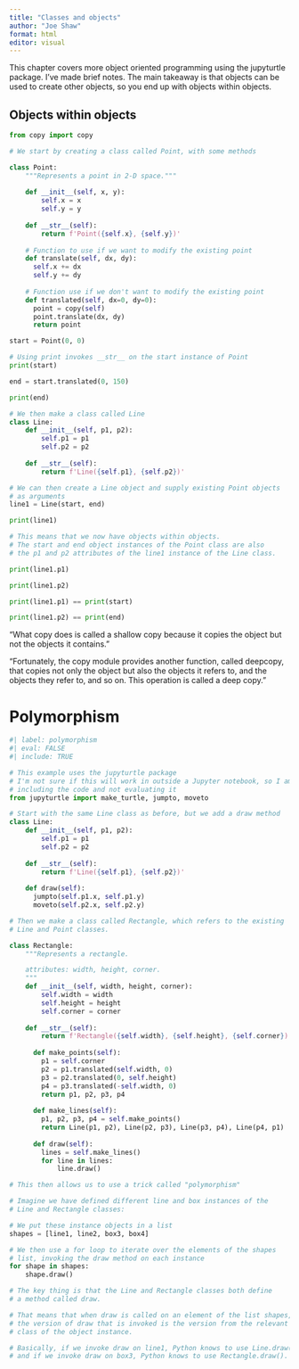 ```yaml
---
title: "Classes and objects"
author: "Joe Shaw"
format: html
editor: visual
---
```


This chapter covers more object oriented programming using the jupyturtle
package. I've made brief notes. The main takeaway is that objects can be
used to create other objects, so you end up with objects within objects.

## Objects within objects

```python

from copy import copy

# We start by creating a class called Point, with some methods

class Point:
    """Represents a point in 2-D space."""
    
    def __init__(self, x, y):
        self.x = x
        self.y = y
        
    def __str__(self):
        return f'Point({self.x}, {self.y})'
    
    # Function to use if we want to modify the existing point
    def translate(self, dx, dy):
      self.x += dx
      self.y += dy
    
    # Function use if we don't want to modify the existing point
    def translated(self, dx=0, dy=0):
      point = copy(self)
      point.translate(dx, dy)
      return point

start = Point(0, 0)

# Using print invokes __str__ on the start instance of Point
print(start)

end = start.translated(0, 150)

print(end)

# We then make a class called Line
class Line:
    def __init__(self, p1, p2):
        self.p1 = p1
        self.p2 = p2
        
    def __str__(self):
        return f'Line({self.p1}, {self.p2})'

# We can then create a Line object and supply existing Point objects
# as arguments
line1 = Line(start, end)

print(line1)

# This means that we now have objects within objects.
# The start and end object instances of the Point class are also
# the p1 and p2 attributes of the line1 instance of the Line class.

print(line1.p1)

print(line1.p2)

print(line1.p1) == print(start)

print(line1.p2) == print(end)

```

"What copy does is called a shallow copy because it copies the object but not 
the objects it contains."

"Fortunately, the copy module provides another function, called deepcopy, that 
copies not only the object but also the objects it refers to, and the objects 
they refer to, and so on. This operation is called a deep copy."

# Polymorphism

```python
#| label: polymorphism
#| eval: FALSE
#| include: TRUE

# This example uses the jupyturtle package
# I'm not sure if this will work in outside a Jupyter notebook, so I am just
# including the code and not evaluating it
from jupyturtle import make_turtle, jumpto, moveto

# Start with the same Line class as before, but we add a draw method
class Line:
    def __init__(self, p1, p2):
        self.p1 = p1
        self.p2 = p2
        
    def __str__(self):
        return f'Line({self.p1}, {self.p2})'
      
    def draw(self):
      jumpto(self.p1.x, self.p1.y)
      moveto(self.p2.x, self.p2.y)

# Then we make a class called Rectangle, which refers to the existing
# Line and Point classes.

class Rectangle:
    """Represents a rectangle. 

    attributes: width, height, corner.
    """
    def __init__(self, width, height, corner):
        self.width = width
        self.height = height
        self.corner = corner
        
    def __str__(self):
        return f'Rectangle({self.width}, {self.height}, {self.corner})'
      
      def make_points(self):
        p1 = self.corner
        p2 = p1.translated(self.width, 0)
        p3 = p2.translated(0, self.height)
        p4 = p3.translated(-self.width, 0)
        return p1, p2, p3, p4
      
      def make_lines(self):
        p1, p2, p3, p4 = self.make_points()
        return Line(p1, p2), Line(p2, p3), Line(p3, p4), Line(p4, p1)
      
      def draw(self):
        lines = self.make_lines()
        for line in lines:
            line.draw()

# This then allows us to use a trick called "polymorphism"

# Imagine we have defined different line and box instances of the 
# Line and Rectangle classes:

# We put these instance objects in a list
shapes = [line1, line2, box3, box4]

# We then use a for loop to iterate over the elements of the shapes
# list, invoking the draw method on each instance
for shape in shapes:
    shape.draw()

# The key thing is that the Line and Rectangle classes both define 
# a method called draw.

# That means that when draw is called on an element of the list shapes,
# the version of draw that is invoked is the version from the relevant
# class of the object instance.

# Basically, if we invoke draw on line1, Python knows to use Line.draw(),
# and if we invoke draw on box3, Python knows to use Rectangle.draw().

```

